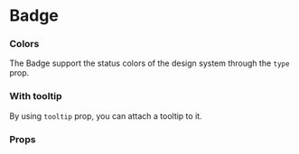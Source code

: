 
# Badge

<Canvas withSource="open">
    <Story id="components-badge--basic" />
</Canvas>

### Colors

The Badge support the status colors of the design system through the `type` prop.

<Canvas>
    <Story id="components-badge--colors" />
</Canvas>

### With tooltip

By using `tooltip` prop, you can attach a tooltip to it.

<Canvas>
    <Story id="components-badge--with-tooltip" />
</Canvas>

### Props

<div class="hidden">
    <Primary />
</div>

<ArgsTable story={PRIMARY_STORY} />
